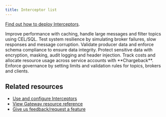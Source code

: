 ```yaml
---
title: Interceptor list
---
```


[Find out how to deploy Interceptors](/guide/conduktor-concepts/interceptors#configure-and-use).

<CardGroup cols={2}>
  <Card title="Advanced pattern support" icon="code" href="/guide/reference/advanced-pattern-support">
    Improve performance with caching, handle large messages and filter topics using CEL/SQL.
  </Card>
  <Card title="Chaos testing" icon="flask" href="/guide/use-cases/chaos-testing">
    Test system resilience by simulating broker failures, slow responses and message corruption.
  </Card>
  <Card title="Data quality" icon="clipboard-check" href="/guide/reference/data-quality">
    Validate producer data and enforce schema compliance to ensure data integrity.
  </Card>
  <Card title="Data security" icon="shield" href="/guide/reference/data-security">
    Protect sensitive data with encryption, masking, audit logging and header injection.
  </Card>
  <Card title="Observability" icon="chart-bar" href="/guide/use-cases/chargeback">
    Track costs and allocate resource usage across service accounts with **Chargeback**.
  </Card>
  <Card title="Traffic Control Policies" icon="shield-check" href="/guide/use-cases/apply-traffic-control-policies">
    Enforce governance by setting limits and validation rules for topics, brokers and clients.
  </Card>
</CardGroup>


## Related resources

- [Use and configure Interceptors](/guide/conduktor-concepts/interceptors)
- [View Gateway resource reference](/guide/reference/gateway-reference)
- [Give us feedback/request a feature](https://conduktor.io/roadmap)
